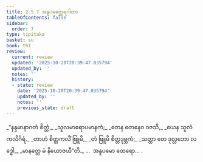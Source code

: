 ```yaml
---
title: 2.5.7 အနူပမတ္ထေရဂါထာ
tableOfContents: false
sidebar:
  order: 7
type: tipitaka
basket: su
book: th1
review:
  current: review
  updated: '2025-10-20T20:39:47.035794'
  updated_by: ''
  notes: ''
  history:
  - state: review
    date: '2025-10-20T20:39:47.035794'
    updated_by: ''
    notes: ''
    previous_state: draft
---
```



<DynamicBreadcrumb />


<ReviewStatus review={frontmatter.review} showDetails={true} />

<HypothesisAnnotation frontmatter={frontmatter} />

<Division number="213" book="th1" e="ch" v="19" p="261">

<Paragraph number="420" type="verses" book="th1">
_“နန္ဒမာနာဂတံ စိတ္တံ,_  
_သူလမာရောပမာနကံ;_  
_တေန တေနေဝ ဝဇသိ,_  
_ယေန သူလံ ကလိင်္ဂရံ._  

</Paragraph>

</Division>
<Division number="214" book="th1" e="ch" v="19" p="261">

<Paragraph number="421" type="verses" book="th1">
_တာဟံ စိတ္တကလိံ ဗြူမိ,_  
_တံ ဗြူမိ စိတ္တဒုဗ္ဘကံ;_  
_သတ္ထာ တေ ဒုလ္လဘော လဒ္ဓေါ,_  
_မာနတ္ထေ မံ နိယောဇယီ”တိ._  


</Paragraph>
</Division>

<Paragraph number="422" type="center" book="th1">
…  အနူပမော ထေရော… .
</Paragraph>